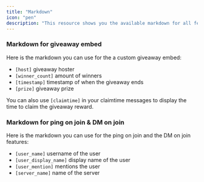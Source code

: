 ```yaml
---
title: "Markdown"
icon: "pen"
description: "This resource shows you the available markdown for all features."
---
```


### Markdown for giveaway embed
Here is the markdown you can use for the a custom giveaway embed:
- `[host]` giveaway hoster
- `[winner_count]` amount of winners
- `[timestamp]` timestamp of when the giveaway ends
- `[prize]` giveaway prize

<Tip>You can also use `[claimtime]` in your claimtime messages to display the time to claim the giveaway reward. </Tip>

### Markdown for ping on join & DM on join
Here is the markdown you can use for the ping on join and the DM on join features:
- `[user_name]` username of the user
- `[user_display_name]` display name of the user
- `[user_mention]` mentions the user
- `[server_name]` name of the server